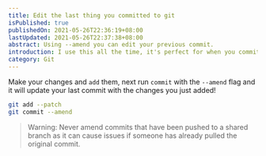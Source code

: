 ```yaml
---
title: Edit the last thing you committed to git
isPublished: true
publishedOn: 2021-05-26T22:36:19+08:00
lastUpdated: 2021-05-26T22:37:38+08:00
abstract: Using --amend you can edit your previous commit.
introduction: I use this all the time, it's perfect for when you commit, then realise you need to change one small part of your code.
category: Git
---
```


Make your changes and `add` them, next run `commit` with the `--amend` flag and it will update your last commit with the changes you just added!

```bash
git add --patch
git commit --amend
```

> Warning:
> Never amend commits that have been pushed to a shared branch as it can cause issues if someone has already pulled the original commit.
